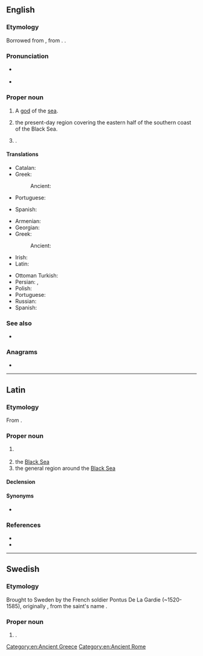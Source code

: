 {{also|pontus}}
==English==
{{wikipedia}}
{{wikipedia|Kingdom of Pontus|lang=en}}

===Etymology===
Borrowed from {{bor|en|la|Pontus}}, from {{etyl|grc|en}} {{m|grc|Πόντος}}. {{doublet|en|pons}}.

===Pronunciation===
* {{a|UK}} {{IPA|en|/ˈpɒntəs/}}
* {{a|US}} {{IPA|en|/ˈpɑːntəs/}}

===Proper noun===
{{en-proper noun}}

# {{lb|en|Greek god}} A [[god]] of the [[sea]].
# the present-day region covering the eastern half of the southern coast of the Black Sea.
# {{lb|en|historical}} {{place|en|ancient region/and/kingdom|on the south coast of the|sea/Black Sea}}.

====Translations====
{{trans-top|god of the sea}}
* Catalan: {{t|ca|Pontos|m}}
* Greek: {{t+|el|Πόντος|m}}
*: Ancient: {{t|grc|Πόντος|m}}
* Portuguese: {{t|pt|Ponto|m}}
{{trans-mid}}
* Spanish: {{t|es|Ponto}}
{{trans-bottom}}

{{trans-top|a region on the southern coast of the Black Sea}}
* Armenian: {{t+|hy|Պոնտոս}}
* Georgian: {{t|ka|პონტო}}
* Greek: {{t+|el|Πόντος|m}}
*: Ancient: {{t|grc|Πόντος|m}}
* Irish: {{t|ga|Pontas|m}}
* Latin: {{t|la|Pontus|m}}
{{trans-mid}}
* Ottoman Turkish: {{t|ota|پونتوس|tr=Pontus}}
* Persian: {{t|fa|بنطس|tr=bontos}}, {{t|fa|پنطس|tr=pontos}}
* Polish: {{t+|pl|Pont|m}}
* Portuguese: {{t|pt|Ponto|m}}
* Russian: {{t+|ru|Понт|m}}
* Spanish: {{t|es|Ponto}}
{{trans-bottom}}

===See also===
* {{pedialite|lang=el}}

===Anagrams===
* {{anagrams|en|a=nopstu|puntos|put-ons|puts on|ton-ups|unpots|unstop}}

[[Category:en:Ancient Greece]]
[[Category:en:Ancient Rome]]
{{C|en|Countries in Asia|Provinces of the Roman Empire|Historical and traditional regions|Historical polities|Turkey}}

----

==Latin==

===Etymology===
From {{der|la|grc|Πόντος}}.

===Proper noun===
{{la-proper noun|Pontus<2>}}

# {{l|en|Pontus}} {{gloss|kingdom and later Roman province}}
# the [[Black Sea]]
# the general region around the [[Black Sea]]

====Declension====
{{la-ndecl|Pontus<2>}}

====Synonyms====
* {{sense|Black Sea}} {{l|la|Pontus Euxīnus}}

===References===
* {{R:L&S}}
* {{R:Gaffiot}}

----

==Swedish==

===Etymology===
Brought to Sweden by the French soldier Pontus De La Gardie (~1520-1585), originally {{m|fr|Ponce}}, from the saint's name {{m|la|Pontius}}.

===Proper noun===
{{sv-proper noun|c}}

# {{given name|sv|male}}.